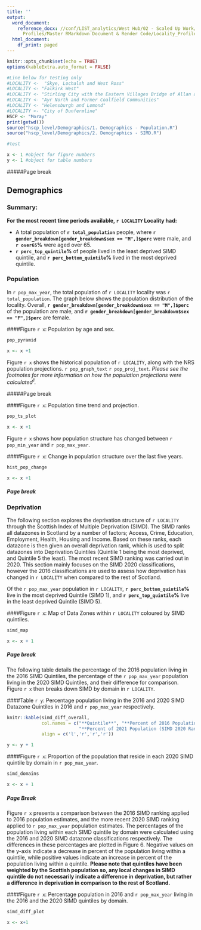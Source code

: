 ```yaml
---
title: ''
output:
  word_document:
    reference_docx: //conf/LIST_analytics/West Hub/02 - Scaled Up Work/RMarkdown/Locality
      Profiles/Master RMarkdown Document & Render Code/Locality_Profiles_Report_Template.docx
  html_document:
    df_print: paged
---
```



```r
knitr::opts_chunk$set(echo = TRUE)
options(kableExtra.auto_format = FALSE)

#Line below for testing only
#LOCALITY <-  "Skye, Lochalsh and West Ross"
#LOCALITY <- "Falkirk West"
#LOCALITY <- "Stirling City with the Eastern Villages Bridge of Allan and Dunblane"
#LOCALITY <- "Ayr North and Former Coalfield Communities"
#LOCALITY <- "Helensburgh and Lomond"
#LOCALITY <- "City of Dunfermline"
HSCP <- "Moray"
print(getwd())
source("hscp_level/Demographics/1. Demographics - Population.R")
source("hscp_level/Demographics/2. Demographics - SIMD.R")

#test

x <- 1 #object for figure numbers
y <- 1 #object for table numbers

```

#####Page break

## Demographics

### Summary:

\newline

**For the most recent time periods available, `r LOCALITY` Locality had:**

+ A total population of **`r total_population`** people, where **`r gender_breakdown[gender_breakdown$sex == "M",]$perc`** were male, and **`r over65`%** were aged over 65.
+ **`r perc_top_quintile`%** of people lived in the least deprived SIMD quintile, and **`r perc_bottom_quintile`%** lived in the most deprived quintile.


### Population
<!-- Total Population Text -->
In `r pop_max_year`, the total population of `r LOCALITY` locality was `r total_population`. The graph below shows the population distribution of the locality. Overall, **`r gender_breakdown[gender_breakdown$sex == "M",]$perc`** of the population are male, and **`r gender_breakdown[gender_breakdown$sex == "F",]$perc`** are female.

####Figure `r x`: Population by age and sex.

\newline

```r

pop_pyramid

x <- x +1
```

<!-- Population over time -->

Figure `r x` shows the historical population of `r LOCALITY`, along with the NRS population projections. `r pop_graph_text` `r pop_proj_text`. *Please see the footnotes for more information on how the population projections were calculated^1^.* 


#####Page break

####Figure `r x`: Population time trend and projection.
\newline

```r
pop_ts_plot

x <- x +1
```

\newline

Figure `r x` shows how population structure has changed between `r pop_min_year` and `r pop_max_year`.

####Figure `r x`: Change in population structure over the last five years.
\newline

```r
hist_pop_change

x <- x +1
```

##### Page break

### Deprivation
The following section explores the deprivation structure of `r LOCALITY` through the Scottish Index of Multiple Deprivation (SIMD). The SIMD ranks all datazones in Scotland by a number of factors; Access, Crime, Education, Employment, Health, Housing and Income. Based on these ranks, each datazone is then given an overall deprivation rank, which is used to split datazones into Deprivation Quintiles (Quintile 1 being the most deprived, and Quintile 5 the least). The most recent SIMD ranking was carried out in 2020. This section mainly focuses on the SIMD 2020 classifications, however the 2016 classifications are used to assess how deprivation has changed in `r LOCALITY` when compared to the rest of Scotland.

Of the `r pop_max_year` population in `r LOCALITY`, **`r perc_bottom_quintile`%** live in the most deprived Quintile (SIMD 1), and **`r perc_top_quintile`%** live in the least deprived Quintile (SIMD 5). 


####Figure `r x`: Map of Data Zones within `r LOCALITY` coloured by SIMD  quintiles.

```r
simd_map

x <- x + 1
```

##### Page break

The following table details the percentage of the 2016 population living in the 2016 SIMD Quintiles, the percentage of the `r pop_max_year` population living in the 2020 SIMD Quintiles, and their difference for comparison. Figure `r x` then breaks down SIMD by domain in `r LOCALITY`.

####Table `r y`: Percentage population living in the 2016 and 2020 SIMD Datazone Quintiles in 2016 and `r pop_max_year` respectively.
\newline

```r
knitr::kable(simd_diff_overall, 
             col.names = c("**Quintile**", "**Percent of 2016 Population (SIMD 2016 Ranking)**",
                           "**Percent of 2021 Population (SIMD 2020 Ranking)**", "**Difference**"),
             align = c('l','r','r','r'))

y <- y + 1
```

\newline

####Figure `r x`: Proportion of the population that reside in each 2020 SIMD quintile by domain in `r pop_max_year`.
\newline

```r
simd_domains

x <- x + 1
```


##### Page Break

Figure `r x` presents a comparison between the 2016 SIMD ranking applied to 2016 population estimates, and the more recent 2020 SIMD ranking applied to `r pop_max_year` population estimates. The percentages of the population living within each SIMD quintile by domain were calculated using the 2016 and 2020 SIMD datazone classifications respectively. The differences in these percentages are plotted in Figure 6. Negative values on the y-axis indicate a decrease in percent of the population living within a quintile, while positive values indicate an increase in percent of the population living within a quintile. **Please note that quintiles have been weighted by the Scottish population so, any local changes in SIMD quintile do not necessarily indicate a difference in deprivation, but rather a difference in deprivation in comparison to the rest of Scotland.**

\newline

####Figure `r x`: Percentage population in 2016 and `r pop_max_year` living in the 2016 and the 2020 SIMD quintiles by domain.

\newline

```r
simd_diff_plot

x <- x+1
```
